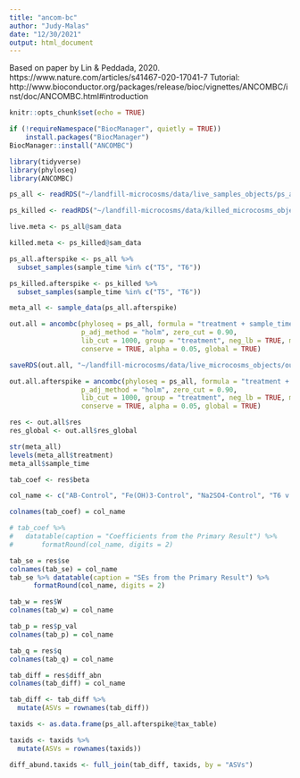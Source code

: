 ```yaml
---
title: "ancom-bc"
author: "Judy-Malas"
date: "12/30/2021"
output: html_document
---
```


Based on paper by Lin & Peddada, 2020. https://www.nature.com/articles/s41467-020-17041-7
Tutorial: http://www.bioconductor.org/packages/release/bioc/vignettes/ANCOMBC/inst/doc/ANCOMBC.html#introduction


```r
knitr::opts_chunk$set(echo = TRUE)
```


```r

if (!requireNamespace("BiocManager", quietly = TRUE))
    install.packages("BiocManager")
BiocManager::install("ANCOMBC")


```

```r

library(tidyverse)
library(phyloseq)
library(ANCOMBC)

```


```r

ps_all <- readRDS("~/landfill-microcosms/data/live_samples_objects/ps_all.step4")

ps_killed <- readRDS("~/landfill-microcosms/data/killed_microcosms_objects/ps_killed.step4") #t6 removed and replaced with t7

```

```r

live.meta <- ps_all@sam_data

killed.meta <- ps_killed@sam_data


```


```r

ps_all.afterspike <- ps_all %>% 
  subset_samples(sample_time %in% c("T5", "T6"))

ps_killed.afterspike <- ps_killed %>% 
  subset_samples(sample_time %in% c("T5", "T6"))

meta_all <- sample_data(ps_all.afterspike)

```

```r

out.all = ancombc(phyloseq = ps_all, formula = "treatment + sample_time", 
                  p_adj_method = "holm", zero_cut = 0.90,
                  lib_cut = 1000, group = "treatment", neg_lb = TRUE, max_iter = 100, struc_zero = TRUE,
                  conserve = TRUE, alpha = 0.05, global = TRUE)

saveRDS(out.all, "~/landfill-microcosms/data/live_microcosms_objects/out.all")

```

```r

out.all.afterspike = ancombc(phyloseq = ps_all, formula = "treatment + sample_time", 
                  p_adj_method = "holm", zero_cut = 0.90,
                  lib_cut = 1000, group = "treatment", neg_lb = TRUE, max_iter = 100, struc_zero = TRUE,
                  conserve = TRUE, alpha = 0.05, global = TRUE)


```



```r

res <- out.all$res
res_global <- out.all$res_global


```


```r
str(meta_all)
levels(meta_all$treatment)
meta_all$sample_time


```


```r

tab_coef <- res$beta

col_name <- c("AB-Control", "Fe(OH)3-Control", "Na2SO4-Control", "T6 v T5")

colnames(tab_coef) = col_name

# tab_coef %>% 
#   datatable(caption = "Coefficients from the Primary Result") %>%
#       formatRound(col_name, digits = 2)

```

```r
tab_se = res$se
colnames(tab_se) = col_name
tab_se %>% datatable(caption = "SEs from the Primary Result") %>%
      formatRound(col_name, digits = 2)

```

```r
tab_w = res$W
colnames(tab_w) = col_name


```


```r

tab_p = res$p_val
colnames(tab_p) = col_name

```

```r

tab_q = res$q
colnames(tab_q) = col_name

```

```r

tab_diff = res$diff_abn
colnames(tab_diff) = col_name

tab_diff <- tab_diff %>%
  mutate(ASVs = rownames(tab_diff))

taxids <- as.data.frame(ps_all.afterspike@tax_table) 

taxids <- taxids %>% 
  mutate(ASVs = rownames(taxids))

diff_abund.taxids <- full_join(tab_diff, taxids, by = "ASVs")



```





